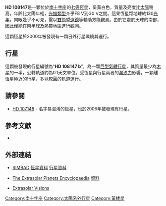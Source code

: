 {{Starbox short |
 name=HD 108147 |
 epoch=2000年 |
 constell=[[南十字座|南十字座]] |
 ra=12<sup>h</sup> 25<sup>m</sup> 46.27<sup>s</sup> |
 dec=-64° 01' 19.52" |
 spectral=F8/G0V |
 appmag_v=7.003 |
 dist_ly=125.7 |
 dist_pc=38.57 |
 names=[[波恩星表|CD]]−63°757, [[波恩星表|CPD]]−63°2270, [[依巴谷星表|HIP]] 60644, LTT 4696, SAO 251899
}}
'''HD 108147'''是一顆位於[[南十字座|南十字座]]的[[星等|七等]][[恆星|恆星]]，呈黃白色，質量及亮度比[[太陽|太陽]]稍高，年齡比太陽年輕，[[恒星光谱|光譜類型]]介乎F8 V到G0 V之間。這果恆星距地球約130[[光年|光年]]，肉眼幾乎不可見，需以[[雙筒望遠鏡|雙筒望遠鏡]]等輔助方能觀測。由於它處於天球的南部，因此僅能在南半球及[[熱帶|熱帶]]地區進行觀測。

這顆恆星於2000年被發現有一顆日外行星環繞其運行。

== 行星 ==
這顆被發現的行星編號為“'''HD 108147 b'''”，為一顆[[类木行星|巨型氣體行星]]，其質量最少為[[木星|木星]]的一半，公轉軌道約為0.1天文單位。受恆星與行星兩者的[[潮汐力|潮汐力]]影響，一顆離恆星極近的行星，多以較圓的軌道運行。

{{OrbitboxPlanet begin
| table_ref = <ref>{{cite journal | url=http://www.edpsciences.org/papers/aa/full/2002/23/aah3477/aah3477.html | author=Pepe | title=The CORALIE survey for southern extra-solar planets VII Two short-period Saturnian companions to HD 108147 and HD 168746 | journal=[[Astronomy_and_Astrophysics|Astronomy and Astrophysics]] | volume=388 | year=2002 | pages=632–638 | doi=10.1051/0004-6361:20020433 | last2=Mayor | first2=M. | last3=Galland | first3=F. | last4=Naef | first4=D. | last5=Queloz | first5=D. | last6=Santos | first6=N. C. | last7=Udry | first7=S. | last8=Burnet | first8=M. | bibcode=2002A&A...388..632P | arxiv=astro-ph/0202457 | display-authors=1 | issue=2 }}{{dead link|date=2017年11月 |bot=InternetArchiveBot |fix-attempted=yes }}</ref>
}}
{{OrbitboxPlanet
| exoplanet = [[HD_108147_b|b]]
| mass = >0.40 
| period = 10.901 ± 0.001
| semimajor = 0.104 
| eccentricity = 0.498 ± 0.025
}}
{{Orbitbox end}}

== 請參閱 ==
*[[HD_107148|HD 107148]] - 名字易混淆的恆星，也於2006年被發現有行星。

== 參考文獻 ==
*{{cite journal | url=http://www.edpsciences.org/papers/aa/full/2002/23/aah3477/aah3477.html | author=Pepe et al. | title=The CORALIE survey for southern extra-solar planets VII Two short-period Saturnian companions to HD 108147 and HD 168746 | journal=Astronomy and Astrophysics | volume=388 | year=2002 | pages=632-638 }}{{dead link|date=2017年11月 |bot=InternetArchiveBot |fix-attempted=yes }}
{{reflist}}

== 外部連結 ==
*{{en}} [http://simbad.u-strasbg.fr/Simbad SIMBAD]{{Wayback|url=http://simbad.u-strasbg.fr/Simbad |date=20190501023034 }} [http://simbad.u-strasbg.fr/sim-id.pl?protocol=html&Ident=HD+108147 恆星資料] [http://simbad.u-strasbg.fr/sim-id.pl?protocol=html&Ident=HD+108147+B 行星資料]
*{{en}} [https://web.archive.org/web/20050519023444/http://www.obspm.fr/encycl/encycl.html The Extrasolar Planets Encyclopaedia] [https://web.archive.org/web/20080510111811/http://www.obspm.fr/encycl/HD108147.html 資料]
*{{en}} [https://web.archive.org/web/20080509091606/http://www.extrasolar.net/ Extrasolar Visions]

[[Category:南十字座|Category:南十字座]]
[[Category:太陽系外行星|Category:太陽系外行星]]
[[Category:黃矮星|Category:黃矮星]]